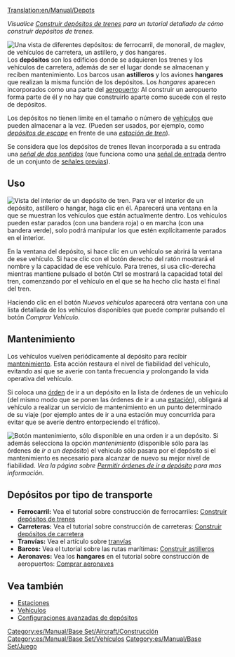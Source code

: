 [[Translation:en/Manual/Depots]]

''Visualice [[es/Manual/Construir depósitos de trenes|Construir depósitos de trenes]] para un tutorial detallado de cómo construir depósitos de trenes.''

[[File:en/Manual/Depots.png|frame|left|Una vista de diferentes depósitos: de ferrocarril, de monoraíl, de maglev, de vehículos de carretera, un astillero, y dos hangares.]]
Los '''depósitos''' son los edificios donde se adquieren los trenes y los vehículos de carretera, además de ser el lugar donde se almacenan y reciben mantenimiento. Los barcos usan '''astilleros''' y los aviones '''hangares''' que realizan la misma función de los depósitos. Los ''hangares'' aparecen incorporados como una parte del [[es/Manual/Aeropuertos|aeropuerto]]: Al construir un aeropuerto forma parte de él y no hay que construirlo aparte como sucede con el resto de depósitos.

Los depósitos no tienen límite en el tamaño o número de [[es/Manual/Vehículos|vehículos]] que pueden almacenar a la vez. (Pueden ser usados, por ejemplo, como [[es/Manual/Estaciones de tren#con-deposito-de-escape|''depósitos de escape'']] en frente de una [[es/Manual/Estaciones de tren|''estación de tren'']]).

Se considera que los depósitos de trenes llevan incorporada a su entrada una [[es/Manual/Señales#two-way|''señal de dos sentidos'']] (que funciona como una [[es/Manual/Señales#senales-de-entrada|señal de entrada]] dentro de un conjunto de [[es/Manual/Señales#senales-previas|señales previas]]).

==Uso==
[[File:es/Manual/BuildTrainTutorial7.png|frame|Vista del interior de un depósito de tren.]]
Para ver el interior de un depósito, astillero o hangar, haga clic en él. Aparecerá una ventana en la que se muestran los vehículos que están actualmente dentro. Los vehículos pueden estar parados (con una bandera roja) o en marcha (con una bandera verde), solo podrá manipular los que estén explícitamente parados en el interior.

En la ventana del depósito, si hace clic en un vehículo se abrirá la ventana de ese vehículo. Si hace clic con el botón derecho del ratón mostrará el nombre y la capacidad de ese vehículo. Para trenes, si usa clic-derecha mientras mantiene pulsado el botón Ctrl se mostrará la capacidad total del tren, comenzando por el vehículo en el que se ha hecho clic hasta el final del tren.

Haciendo clic en el botón ''Nuevos vehículos'' aparecerá otra ventana con una lista detallada de los vehículos disponibles que puede comprar pulsando el botón ''Comprar Vehículo''.

==Mantenimiento==
Los vehículos vuelven periódicamente al depósito para recibir [[es/Manual/Mantenimiento|mantenimiento]]. Esta acción restaura el nivel de fiabilidad del vehículo, evitando así que se averíe con tanta frecuencia y prolongando la vida operativa del vehículo.

Si coloca una [[es/Manual/Órdenes|órden]] de ir a un depósito en la lista de órdenes de un vehículo (del mismo modo que se ponen las órdenes de ir a una [[es/Manual/Estaciones|estación]]), obligará al vehículo a realizar un servicio de mantenimiento en un punto determinado de su viaje (por ejemplo antes de ir a una estación muy concurrida para evitar que se averíe dentro entorpeciendo el tráfico).

[[File:es/Manual/Service-options.png|frame|right|Botón ''mantenimiento'', sólo disponible en una orden ''ir a un depósito''.]]
Si además selecciona la opción ''mantenimiento'' (disponible sólo para las órdenes de ''ir a un depósito'') el vehículo sólo pasara por el depósito si el mantenimiento es necesario para alcanzar de nuevo su mejor nivel de fiabilidad. ''Vea la página sobre [[es/Permitir órdenes de ir a depósito|Permitir órdenes de ir a depósito]] para mas información.''{{en/Manual/-right}}

==Depósitos por tipo de transporte==
*'''Ferrocarril:''' Vea el tutorial sobre construcción de ferrocarriles: [[es/Manual/Construir depósitos de trenes|Construir depósitos de trenes]]
*'''Carreteras:''' Vea el tutorial sobre construcción de carreteras: [[es/Manual/Construir depósitos de vehículos de carretera|Construir depósitos de carretera]]
*'''Tranvías:''' Vea el artículo sobre [[es/Manual/Tranvías|tranvías]]
*'''Barcos:''' Vea el tutorial sobre las rutas marítimas: [[es/Manual/Construir astilleros|Construir astilleros]]
*'''Aeronaves:''' Vea los '''hangares''' en el tutorial sobre construcción de aeropuertos: [[es/Manual/Comprar aeronaves#comprar-aeronaves|Comprar aeronaves]]

==Vea también==
*[[es/Manual/Estaciones|Estaciones]]
*[[es/Manual/Vehículos|Vehículos]]
*[[es/Manual/Construir depósitos de trenes|Configuraciones avanzadas de depósitos]]

[[Category:es/Manual/Base Set/Aircraft/Construcción]]
[[Category:es/Manual/Base Set/Vehículos]]
[[Category:es/Manual/Base Set/Juego]]